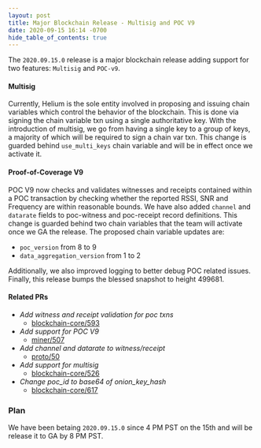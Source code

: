 ```yaml
---
layout: post
title: Major Blockchain Release - Multisig and POC V9
date: 2020-09-15 16:14 -0700
hide_table_of_contents: true
---
```


The `2020.09.15.0` release is a major blockchain release adding support for two features: `Multisig`
and `POC-v9`.

<!--truncate-->

#### Multisig

Currently, Helium is the sole entity involved in proposing and issuing chain variables which control
the behavior of the blockchain. This is done via signing the chain variable txn using a single
authoritative key. With the introduction of multisig, we go from having a single key to a group of
keys, a majority of which will be required to sign a chain var txn. This change is guarded behind
`use_multi_keys` chain variable and will be in effect once we activate it.

#### Proof-of-Coverage V9

POC V9 now checks and validates witnesses and receipts contained within a POC transaction by
checking whether the reported RSSI, SNR and Frequency are within reasonable bounds. We have also
added `channel` and `datarate` fields to poc-witness and poc-receipt record definitions. This change
is guarded behind two chain variables that the team will activate once we GA the release. The
proposed chain variable updates are:

- `poc_version` from 8 to 9
- `data_aggregation_version` from 1 to 2

Additionally, we also improved logging to better debug POC related issues. Finally, this release
bumps the blessed snapshot to height 499681.

#### Related PRs

- _Add witness and receipt validation for poc txns_
  - [blockchain-core/593](https://github.com/helium/blockchain-core/pull/593)
- _Add support for POC V9_
  - [miner/507](https://github.com/helium/miner/pull/507)
- _Add channel and datarate to witness/receipt_
  - [proto/50](https://github.com/helium/proto/pull/50)
- _Add support for multisig_
  - [blockchain-core/526](https://github.com/helium/blockchain-core/pull/526)
- _Change poc_id to base64 of onion_key_hash_
  - [blockchain-core/617](https://github.com/helium/blockchain-core/pull/617)

### Plan

We have been betaing `2020.09.15.0` since 4 PM PST on the 15th and will be release it to GA by 8 PM
PST.

